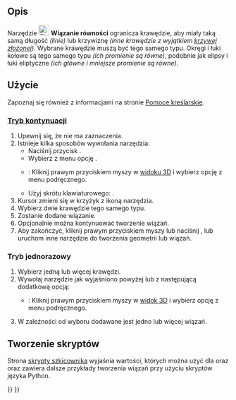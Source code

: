 <languages/>

{{Docnav/pl
|[[Sketcher_ConstrainTangent/pl|Wiązanie styczności]]
|[[Sketcher_ConstrainSymmetric/pl|Wiązanie symetrii]]
|[[Sketcher_Workbench/pl|środowisko pracy Szkicownik]]
|IconL=Sketcher_ConstrainTangent.svg
|IconR=Sketcher_ConstrainSymmetric.svg
|IconC=Workbench_Sketcher.svg
}}

{{GuiCommand/pl
|Name=Sketcher ConstrainEqual
|Name/pl=Szkicownik: Wiązanie równości
|Workbenches=[[Sketcher_Workbench/pl|Szkicownik]]
|MenuLocation=Szkic → Wiązania szkicownika → Wiązanie równości
|Shortcut={{KEY|E}}
|SeeAlso=
}}

<span id="Description"></span>
==Opis==

Narzędzie [[Image:Sketcher_ConstrainEqual.svg|24px]] '''Wiązanie równości''' ogranicza krawędzie, aby miały taką samą długość ''(linie)'' lub krzywiznę ''(inne krawędzie z wyjątkiem [[Sketcher_CreateBSpline/pl|krzywej złożonej]])''. Wybrane krawędzie muszą być tego samego typu. Okręgi i łuki kołowe są tego samego typu ''(ich promienie są równe)'', podobnie jak elipsy i łuki eliptyczne ''(ich główne i mniejsze promienie są równe)''.

<span id="Usage"></span>
==Użycie==

Zapoznaj się również z informacjami na stronie [[Sketcher_Workbench/pl#Pomoce_kreślarskie|Pomoce kreślarskie]].

<span id="Continue_mode"></span>
===[[Sketcher_Workbench/pl#Tryby_kontynuacji|Tryb kontynuacji]]===

# Upewnij się, że nie ma zaznaczenia.
# Istnieje kilka sposobów wywołania narzędzia:
#* Naciśnij przycisk {{Button|[[Image:Sketcher_ConstrainEqual.svg|16px]] '''Wiązanie równości'''}}.
#* Wybierz z menu opcję {{MenuCommand|Szkic → Wiązania szkicownika → [[Image:Sketcher_ConstrainEqual.svg|16px]] Wiązanie równości}}.
#* {{Version/pl|1.0}}: Kliknij prawym przyciskiem myszy w [[3D_view/pl|widoku 3D]] i wybierz opcję {{MenuCommand|Wiązanie → [[Image:Sketcher_ConstrainEqual.svg|16px]] Wiązanie równości}} z menu podręcznego.
#* Użyj skrótu klawiaturowego: {{KEY|E}}.
# Kursor zmieni się w krzyżyk z ikoną narzędzia.
# Wybierz dwie krawędzie tego samego typu.
# Zostanie dodane wiązanie.
# Opcjonalnie można kontynuować tworzenie wiązań.
# Aby zakończyć, kliknij prawym przyciskiem myszy lub naciśnij {{KEY|Esc}}, lub uruchom inne narzędzie do tworzenia geometrii lub wiązań.

<span id="Run-once_mode"></span>
===Tryb jednorazowy===

<div class="mw-translate-fuzzy">
# Wybierz jedną lub więcej krawędzi.
# Wywołaj narzędzie jak wyjaśniono powyżej lub z następującą dodatkową opcją:
#* {{Version/pl|1.0}}: Kliknij prawym przyciskiem myszy w [[3D_view/pl|widok 3D]] i wybierz opcję {{MenuCommand|[[Image:Sketcher_ConstrainEqual.svg|16px]] Wiązanie równości}} z menu podręcznego.
# W zależności od wyboru dodawane jest jedno lub więcej wiązań.
</div>

<span id="Scripting"></span>
==Tworzenie skryptów==

{{Code|code=Sketch.addConstraint(Sketcher.Constraint('Equal', Edge1, Edge2))}}

Strona [[Sketcher_scripting/pl|skrypty szkicownika]] wyjaśnia wartości, których można użyć dla {{incode|Edge1}} oraz {{incode|Edge2}} oraz zawiera dalsze przykłady tworzenia wiązań przy użyciu skryptów języka Python.


{{Docnav/pl
|[[Sketcher_ConstrainTangent/pl|Wiązanie styczności]]
|[[Sketcher_ConstrainSymmetric/pl|Wiązanie symetrii]]
|[[Sketcher_Workbench/pl|środowisko pracy Szkicownik]]
|IconL=Sketcher_ConstrainTangent.svg
|IconR=Sketcher_ConstrainSymmetric.svg
|IconC=Workbench_Sketcher.svg
}}

{{Sketcher_Tools_navi{{#translation:}}}}
{{Userdocnavi{{#translation:}}}}